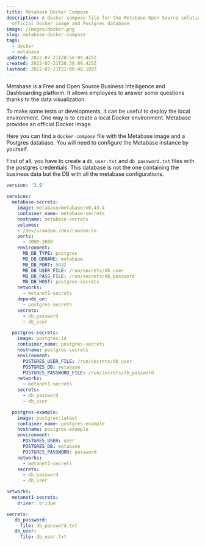 ```yaml
---
title: Metabase Docker Compose
description: A docker-compose file for the Metabase Open Source solution with the Metabase
  official Docker image and Postgres database.
image: /images/docker.png
slug: metabase-docker-compose
tags:
  - docker
  - metabase
updated: 2022-07-21T20:58:09.425Z
created: 2022-07-21T20:58:09.425Z
lastmod: 2022-07-21T21:00:48.189Z
---
```


Metabase is a Free and Open Source Business Intelligence and Dashboarding platform. It allows employees to answer some questions thanks to the data visualization.

To make some tests or developments, it can be useful to deploy the local environment. One way is to create a local Docker environment. Metabase provides an official Docker image.

Here you can find a `docker-compose` file with the Metabase image and a Postgres database. You will need to configure the Metabase instance by yourself.

First of all, you have to create a `db_user.txt` and `db_password.txt` files with the postgres credentials. This database is not the one containing the business data but the DB with all the metabase configurations.

```yaml:docker-compose.yml
version: '3.9'

services:
  metabase-secrets:
    image: metabase/metabase:v0.43.4
    container_name: metabase-secrets
    hostname: metabase-secrets
    volumes:
    - /dev/urandom:/dev/random:ro
    ports:
      - 3000:3000
    environment:
      MB_DB_TYPE: postgres
      MB_DB_DBNAME: metabase
      MB_DB_PORT: 5432
      MB_DB_USER_FILE: /run/secrets/db_user
      MB_DB_PASS_FILE: /run/secrets/db_password
      MB_DB_HOST: postgres-secrets
    networks:
      - metanet1-secrets
    depends_on:
      - postgres-secrets
    secrets:
      - db_password
      - db_user

  postgres-secrets:
    image: postgres:14
    container_name: postgres-secrets
    hostname: postgres-secrets
    environment:
      POSTGRES_USER_FILE: /run/secrets/db_user
      POSTGRES_DB: metabase
      POSTGRES_PASSWORD_FILE: /run/secrets/db_password
    networks:
      - metanet1-secrets
    secrets:
      - db_password
      - db_user

  postgres-example:
    image: postgres:latest
    container_name: postgres-example
    hostname: postgres-example
    environment:
      POSTGRES_USER: user
      POSTGRES_DB: metabase
      POSTGRES_PASSWORD: password
    networks:
      - metanet1-secrets
    secrets:
      - db_password
      - db_user

networks:
  metanet1-secrets:
    driver: bridge

secrets:
   db_password:
     file: db_password.txt
   db_user:
     file: db_user.txt
```
